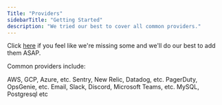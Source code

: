 ```yaml
---
Title: "Providers"
sidebarTitle: "Getting Started"
description: "We tried our best to cover all common providers."
---
```


Click [here](https://github.com/keephq/keep/issues/new?assignees=&labels=feature,provider&template=feature_request.md&title=Missing%20PROVIDER_NAME) if you feel like we're missing some and we'll do our best to add them ASAP.

Common providers include:

<Card title="Cloud" icon="cloud-arrow-up" iconType="duotone">
  AWS, GCP, Azure, etc.
</Card>
<Card title="Monitoring" icon="glasses-round" iconType="duotone">
  Sentry, New Relic, Datadog, etc.
</Card>
<Card title="Incident Management" icon="traffic-cone" iconType="duotone">
  PagerDuty, OpsGenie, etc.
</Card>
<Card title="Communication" icon="envelopes-bulk" iconType="duotone">
  Email, Slack, Discord, Microsoft Teams, etc.
</Card>
<Card title="Databases" icon="database" iconType="duotone">
  MySQL, Postgresql etc
</Card>
<Card title="and more" icon="plus" iconType="duotone" href="https://github.com/keephq/keep/tree/main/keep/providers">
</Card>
